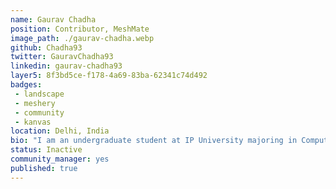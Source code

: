 ---
name: Gaurav Chadha 
position: Contributor, MeshMate
image_path: ./gaurav-chadha.webp
github: Chadha93
twitter: GauravChadha93
linkedin: gaurav-chadha93
layer5: 8f3bd5ce-f178-4a69-83ba-62341c74d492 
badges:
 - landscape
 - meshery
 - community
 - kanvas
location: Delhi, India 
bio: "I am an undergraduate student at IP University majoring in Computer Science and Engineering. I am passionate about open-source, web development, software engineering, and UX/UI designing. My working principle is learning and sharing knowledge. Apart from coding, I love to cook Indian and Italian food as well. Yoga and workout are also in my daily routine." 
status: Inactive
community_manager: yes
published: true
---
